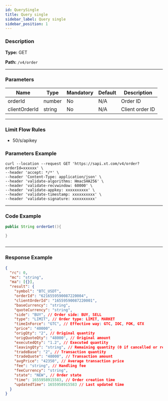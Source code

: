 ```yaml
---
id: QuerySingle
title: Query single
sidebar_label: Query single
sidebar_position: 1
---
```


### Description

**Type:** GET

**Path:** `/v4/order`

---

### Parameters

| Name          | Type   | Mandatory | Default | Description     |
| ------------- | ------ | --------- | ------- | --------------- |
| orderId       | number | No        | N/A     | Order ID        |
| clientOrderId | string | No        | N/A     | Client order ID |

---

### Limit Flow Rules

- 50/s/apikey

### Parameters Example

```
curl --location --request GET 'https://sapi.xt.com/v4/order?orderId=xxxxxx' \
--header 'accept: */*' \
--header 'Content-Type: application/json' \
--header 'validate-algorithms: HmacSHA256' \
--header 'validate-recvwindow: 60000' \
--header 'validate-appkey: xxxxxxxxxx' \
--header 'validate-timestamp: xxxxxxxxxx' \
--header 'validate-signature: xxxxxxxxxx'
```

---

### Code Example

```java title="Java"
public String orderGet(){

}
```

```python title="Python"

```

---

### Response Example

```json title="Response"
{
  "rc": 0,
  "mc": "string",
  "ma": [{}],
  "result": {
    "symbol": "BTC_USDT",
    "orderId": "6216559590087220004",
    "clientOrderId": "16559590087220001",
    "baseCurrency": "string",
    "quoteCurrency": "string",
    "side": "BUY", // Order side: BUY, SELL
    "type": "LIMIT", // Order type: LIMIT, MARKET
    "timeInForce": "GTC", // Effective way: GTC, IOC, FOK, GTX
    "price": "40000",
    "origQty": "2", // Original quantity
    "origQuoteQty": "48000", // Original amount
    "executedQty": "1.2", // Executed quantity
    "leavingQty": "string", // Remaining quantity (0 if cancelled or rejected)
    "tradeBase": "2", // Transaction quantity
    "tradeQuote": "48000", // Transaction amount
    "avgPrice": "42350", // Average transaction price
    "fee": "string", // Handling fee
    "feeCurrency": "string",
    "state": "NEW", // Order state
    "time": 1655958915583, // Order creation time
    "updatedTime": 1655958915583 // Last updated time
  }
}
```

